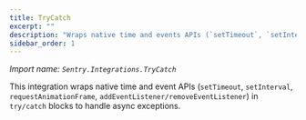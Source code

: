 ```yaml
---
title: TryCatch
excerpt: ""
description: "Wraps native time and events APIs (`setTimeout`, `setInterval`, `requestAnimationFrame`, `addEventListener/removeEventListener`) in `try/catch` blocks to handle async exceptions. (default)"
sidebar_order: 1
---
```


_Import name: `Sentry.Integrations.TryCatch`_

This integration wraps native time and event APIs (`setTimeout`, `setInterval`, `requestAnimationFrame`, `addEventListener/removeEventListener`) in `try/catch` blocks to handle async exceptions.
